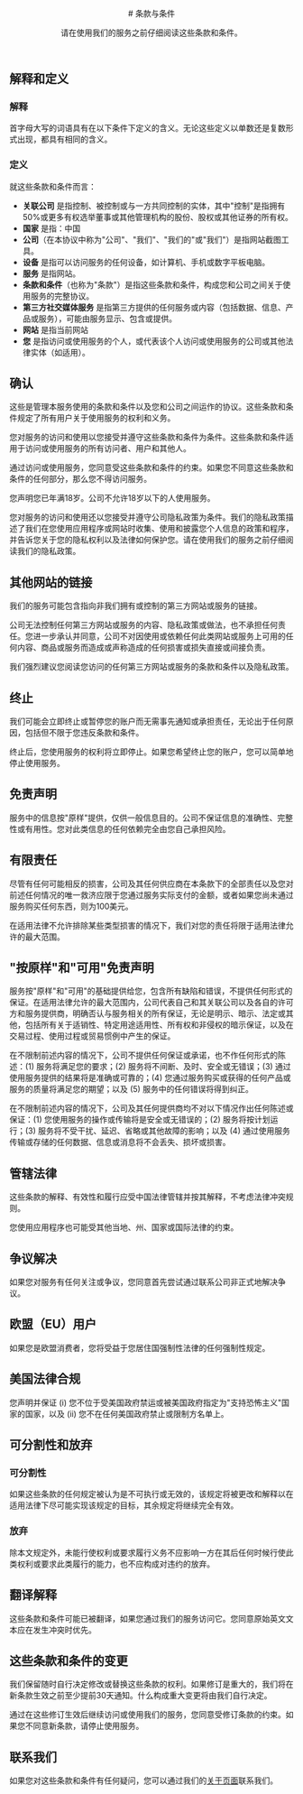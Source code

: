 <Header lastUpdated="2025年10月19日">
# 条款与条件

请在使用我们的服务之前仔细阅读这些条款和条件。
</Header>

## 解释和定义

### 解释

首字母大写的词语具有在以下条件下定义的含义。无论这些定义以单数还是复数形式出现，都具有相同的含义。

### 定义

就这些条款和条件而言：

- **关联公司** 是指控制、被控制或与一方共同控制的实体，其中"控制"是指拥有50%或更多有权选举董事或其他管理机构的股份、股权或其他证券的所有权。
- **国家** 是指：中国
- **公司**（在本协议中称为"公司"、"我们"、"我们的"或"我们"）是指网站截图工具。
- **设备** 是指可以访问服务的任何设备，如计算机、手机或数字平板电脑。
- **服务** 是指网站。
- **条款和条件**（也称为"条款"）是指这些条款和条件，构成您和公司之间关于使用服务的完整协议。
- **第三方社交媒体服务** 是指第三方提供的任何服务或内容（包括数据、信息、产品或服务），可能由服务显示、包含或提供。
- **网站** 是指当前网站
- **您** 是指访问或使用服务的个人，或代表该个人访问或使用服务的公司或其他法律实体（如适用）。

## 确认

这些是管理本服务使用的条款和条件以及您和公司之间运作的协议。这些条款和条件规定了所有用户关于使用服务的权利和义务。

您对服务的访问和使用以您接受并遵守这些条款和条件为条件。这些条款和条件适用于访问或使用服务的所有访问者、用户和其他人。

通过访问或使用服务，您同意受这些条款和条件的约束。如果您不同意这些条款和条件的任何部分，那么您不得访问服务。

您声明您已年满18岁。公司不允许18岁以下的人使用服务。

您对服务的访问和使用还以您接受并遵守公司隐私政策为条件。我们的隐私政策描述了我们在您使用应用程序或网站时收集、使用和披露您个人信息的政策和程序，并告诉您关于您的隐私权利以及法律如何保护您。请在使用我们的服务之前仔细阅读我们的隐私政策。

## 其他网站的链接

我们的服务可能包含指向非我们拥有或控制的第三方网站或服务的链接。

公司无法控制任何第三方网站或服务的内容、隐私政策或做法，也不承担任何责任。您进一步承认并同意，公司不对因使用或依赖任何此类网站或服务上可用的任何内容、商品或服务而造成或声称造成的任何损害或损失直接或间接负责。

我们强烈建议您阅读您访问的任何第三方网站或服务的条款和条件以及隐私政策。

## 终止

我们可能会立即终止或暂停您的账户而无需事先通知或承担责任，无论出于任何原因，包括但不限于您违反条款和条件。

终止后，您使用服务的权利将立即停止。如果您希望终止您的账户，您可以简单地停止使用服务。

## 免责声明

服务中的信息按"原样"提供，仅供一般信息目的。公司不保证信息的准确性、完整性或有用性。您对此类信息的任何依赖完全由您自己承担风险。

## 有限责任

尽管有任何可能相反的损害，公司及其任何供应商在本条款下的全部责任以及您对前述任何情况的唯一救济应限于您通过服务实际支付的金额，或者如果您尚未通过服务购买任何东西，则为100美元。

在适用法律不允许排除某些类型损害的情况下，我们对您的责任将限于适用法律允许的最大范围。

## "按原样"和"可用"免责声明

服务按"原样"和"可用"的基础提供给您，包含所有缺陷和错误，不提供任何形式的保证。在适用法律允许的最大范围内，公司代表自己和其关联公司以及各自的许可方和服务提供商，明确否认与服务相关的所有保证，无论是明示、暗示、法定或其他，包括所有关于适销性、特定用途适用性、所有权和非侵权的暗示保证，以及在交易过程、使用过程或贸易惯例中产生的保证。

在不限制前述内容的情况下，公司不提供任何保证或承诺，也不作任何形式的陈述：(1) 服务将满足您的要求；(2) 服务将不间断、及时、安全或无错误；(3) 通过使用服务提供的结果将是准确或可靠的；(4) 您通过服务购买或获得的任何产品或服务的质量将满足您的期望；以及 (5) 服务中的任何错误将得到纠正。

在不限制前述内容的情况下，公司及其任何提供商均不对以下情况作出任何陈述或保证：(1) 您使用服务的操作或传输将是安全或无错误的；(2) 服务将按计划运行；(3) 服务将不受干扰、延迟、省略或其他故障的影响；以及 (4) 通过使用服务传输或存储的任何数据、信息或消息将不会丢失、损坏或损害。

## 管辖法律

这些条款的解释、有效性和履行应受中国法律管辖并按其解释，不考虑法律冲突规则。

您使用应用程序也可能受其他当地、州、国家或国际法律的约束。

## 争议解决

如果您对服务有任何关注或争议，您同意首先尝试通过联系公司非正式地解决争议。

## 欧盟（EU）用户

如果您是欧盟消费者，您将受益于您居住国强制性法律的任何强制性规定。

## 美国法律合规

您声明并保证 (i) 您不位于受美国政府禁运或被美国政府指定为"支持恐怖主义"国家的国家，以及 (ii) 您不在任何美国政府禁止或限制方名单上。

## 可分割性和放弃

### 可分割性

如果这些条款的任何规定被认为是不可执行或无效的，该规定将被更改和解释以在适用法律下尽可能实现该规定的目标，其余规定将继续完全有效。

### 放弃

除本文规定外，未能行使权利或要求履行义务不应影响一方在其后任何时候行使此类权利或要求此类履行的能力，也不应构成对违约的放弃。

## 翻译解释

这些条款和条件可能已被翻译，如果您通过我们的服务访问它。您同意原始英文文本应在发生冲突时优先。

## 这些条款和条件的变更

我们保留随时自行决定修改或替换这些条款的权利。如果修订是重大的，我们将在新条款生效之前至少提前30天通知。什么构成重大变更将由我们自行决定。

通过在这些修订生效后继续访问或使用我们的服务，您同意受修订条款的约束。如果您不同意新条款，请停止使用服务。

## 联系我们

如果您对这些条款和条件有任何疑问，您可以通过我们的[关于页面](/about)联系我们。
